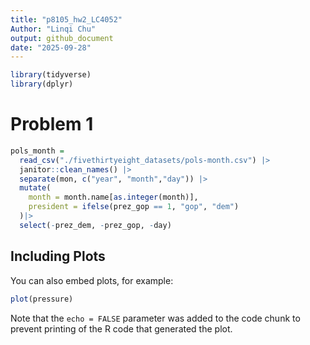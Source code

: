 ```yaml
---
title: "p8105_hw2_LC4052"
Author: "Linqi Chu"
output: github_document
date: "2025-09-28"
---
```


```r
library(tidyverse)
library(dplyr)

```

# Problem 1

```r
pols_month = 
  read_csv("./fivethirtyeight_datasets/pols-month.csv") |>
  janitor::clean_names() |>
  separate(mon, c("year", "month","day")) |>
  mutate(
    month = month.name[as.integer(month)],
    president = ifelse(prez_gop == 1, "gop", "dem")
  )|>
  select(-prez_dem, -prez_gop, -day)

```


## Including Plots

You can also embed plots, for example:

```r
plot(pressure)
```

Note that the `echo = FALSE` parameter was added to the code chunk to prevent printing of the R code that generated the plot.

